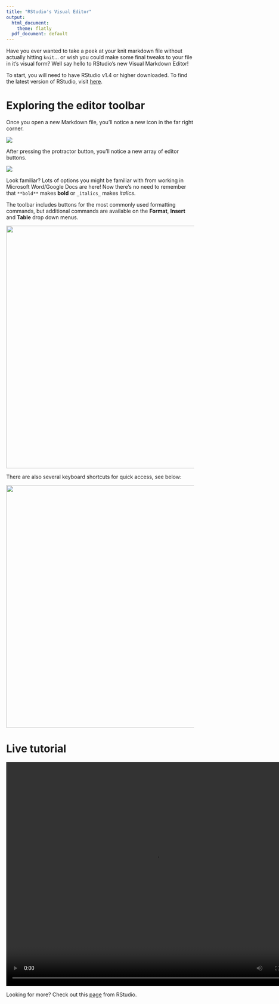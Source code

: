 ```yaml
---
title: "RStudio's Visual Editor"
output:
  html_document:
    theme: flatly
  pdf_document: default
---
```


Have you ever wanted to take a peek at your knit markdown file without actually hitting `knit`... or wish you could make some final tweaks to your file in it's visual form? Well say hello to RStudio's new Visual Markdown Editor!

To start, you will need to have RStudio v1.4 or higher downloaded. To find the latest version of RStudio, visit [here](https://rstudio.com/products/rstudio/download/).

# Exploring the editor toolbar

Once you open a new Markdown file, you'll notice a new icon in the far right corner.

![](img/img1.png)

After pressing the protractor button, you'll notice a new array of editor buttons.

![](img/img2.png)

Look familiar? Lots of options you might be familiar with from working in Microsoft Word/Google Docs are here! Now there's no need to remember that `**bold**` makes **bold** or `_italics_` makes *italics*.

The toolbar includes buttons for the most commonly used formatting commands, but additional commands are available on the **Format**, **Insert** and **Table** drop down menus.

![](img/toolbar.png){width="650"}

There are also several keyboard shortcuts for quick access, see below:

![](img/shortcuts.png){width="650"}

# Live tutorial

<video width="800" height="600" controls>
  <source src="img/tutorial.mp4" type="video/mp4">
</video>

Looking for more? Check out this [page](https://rstudio.github.io/visual-markdown-editing/?_ga=2.142986928.400610643.1635448392-661689541.1635448392) from RStudio.
